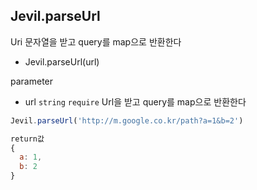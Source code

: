 
## Jevil.parseUrl

Uri 문자열을 받고 query를 map으로 반환한다

- Jevil.parseUrl(url)

parameter

- url `string` `require` Url을 받고 query를 map으로 반환한다


```js filename="Example code"
Jevil.parseUrl('http://m.google.co.kr/path?a=1&b=2')

return값 
{
  a: 1,
  b: 2
}
```



